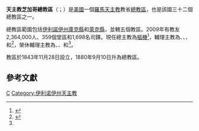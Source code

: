 {{Primarysources|time=2019-12-03T08:06:26+00:00}}
{{Infobox Roman Catholic diocese
|Roman Catholic Diocese of = 天主教芝加哥總教區
|Latin name of diocese = Archidiocesis Chicagiensis
|border = catholic
|image = [[File:Gerald_Farinas_Holy_Name_Cathedral_from_Street.jpg|250px]]
|caption = 聖名主教座堂
|coat_of_arms = Archdiocese_of_Chicago_Coat_of_Arms.svg
|coat_of_arms_size = 175px
|coat_of_arms_caption = 總教區牧徽
|flag = Flag_of_the_Roman_Catholic_Archdiocese_of_Chicago.svg
|flag_size = 175px
|flag_caption = 總教區旗幟
|location = [[美國|美國]]
|territory = [[伊利諾伊州|伊利諾伊州]][[庫克縣_(伊利諾伊州)|庫克縣]]和[[萊克縣_(伊利諾伊州)|萊克縣]]
|population = 2,364,000
|rite = [[羅馬禮|羅馬禮]]
|patron = [[耶穌聖名|耶穌聖名]]
|province = 芝加哥
|established = 1843年
|cathedral = [[芝加哥聖名主教座堂|聖名主教座堂]]
|co-cathedral =
|leadership = 總主教
|website = [https://www.archchicago.org 總教區官方網站]
|pope = {{incumbent pope}}
|metropolitan = {{link-en|布萊斯·J·卡皮奇|Blase J. Cupich}}
|coadjutor archbishop = 
|auxiliary = {{link-en|若望·R·曼茲|John R. Manz}}<br />{{link-en|若瑟·佩里 (主教)|Joseph Perry (bishop)|若瑟·N·佩里}}<br />{{link-en|安德肋·伯多祿·維佩赫|Andrew Peter Wypych|安德肋·P·維佩赫}}<br />{{link-en|馬爾谷·安德肋·巴爾托齊克|Mark Andrew Bartosic|馬爾谷·巴爾托齊克}}<br />{{link-en|羅勃·吉拉·凱西|Robert Gerald Casey|羅勃·凱西}}
|emeritus = {{link-en|若望·R·戈爾曼|John R. Gorman}}（榮休輔理主教）<br />{{link-en|雷蒙·E·戈德爾特|Raymond E. Goedert}}（榮休輔理主教）<br />{{link-en|方濟各·J·凱恩|Francis J. Kane}}（榮休輔理主教）<br />{{link-en|喬治·J·拉薩斯|George J. Rassas}}（榮休輔理主教）
|map = Archdiocese_of_Chicago_map_1.png
|map_size = 250px
|map_caption = 總教區管轄圖
}}
'''天主教芝加哥總教區'''（{{lang-la|Archidiocesis Chicagiensis}}；{{lang-en|Roman Catholic Archdiocese of Chicago}}）是[[美國|美國]]一個[[羅馬天主教|羅馬天主教]]教省[[總教區|總教區]]，也是該國三十二個總教區之一。

總教區範圍包括[[伊利諾伊州|伊利諾伊州]][[庫克縣_(伊利諾伊州)|庫克縣]]和[[萊克縣_(伊利諾伊州)|萊克縣]]，並轄五個教區。2009年有教友2,364,000人、359個堂區和1,698名司鐸。現任總主教為{{link-en|布萊斯·J·卡皮奇|Blase J. Cupich}}[[樞機|樞機]]<ref>{{cite web |title=Cardinal Blase J. Cupich |url=https://www.archchicago.org/about-us/cardinal-blase-j-cupich |publisher=Archdiocese of Chicago |accessdate=2019-12-03 |archiveurl=https://web.archive.org/web/20191203075902/https://www.archchicago.org/about-us/cardinal-blase-j-cupich |archivedate=2019-12-03 |language=en |dead-url=no }}</ref>，輔理主教為{{link-en|若望·R·曼茲|John R. Manz}}、{{link-en|若瑟·佩里 (主教)|Joseph Perry (bishop)|若瑟·N·佩里}}、{{link-en|安德肋·伯多祿·維佩赫|Andrew Peter Wypych|安德肋·P·維佩赫}}、{{link-en|馬爾谷·安德肋·巴爾托齊克|Mark Andrew Bartosic|馬爾谷·巴爾托齊克}}和{{link-en|羅勃·吉拉·凱西|Robert Gerald Casey|羅勃·凱西}}<ref name="auxiliarybishops">{{cite web |title=Auxiliary Bishops |url=https://www.archchicago.org/about-us/auxiliary-bishops |publisher=Archdiocese of Chicago |accessdate=2019-12-03 |archiveurl=https://web.archive.org/web/20191203061610/https://www.archchicago.org/about-us/auxiliary-bishops |archivedate=2019-12-03 |language=en |dead-url=no }}</ref>，榮休輔理主教為{{link-en|若望·R·戈爾曼|John R. Gorman}}、{{link-en|雷蒙·E·戈德爾特|Raymond E. Goedert}}、{{link-en|方濟各·J·凱恩|Francis J. Kane}}和{{link-en|喬治·J·拉薩斯|George J. Rassas}}<ref name="auxiliarybishops" />。

教區於1843年11月28日設立，1880年9月10日升為總教區。

== 參考文獻 ==
{{reflist}}

{{美國天主教教區}}
[[Category:美國天主教教區|C]]
[[Category:伊利诺伊州天主教|Category:伊利诺伊州天主教]]